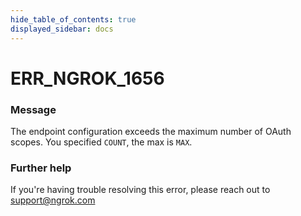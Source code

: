 ```yaml
---
hide_table_of_contents: true
displayed_sidebar: docs
---
```



# ERR_NGROK_1656

### Message
The endpoint configuration exceeds the maximum number of OAuth scopes. You specified `COUNT`, the max is `MAX`.

<ErrorDetails error='err_ngrok_1656' />


### Further help
If you're having trouble resolving this error, please reach out to [support@ngrok.com](mailto:support@ngrok.com?subject=Help%20with%20ERR_NGROK_1656)

